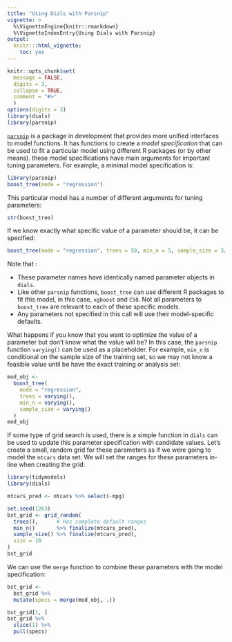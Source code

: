 ```yaml
---
title: "Using Dials with Parsnip"
vignette: >
  %\VignetteEngine{knitr::rmarkdown}
  %\VignetteIndexEntry{Using Dials with Parsnip}
output:
  knitr:::html_vignette:
    toc: yes
---
```


```r
knitr::opts_chunk$set(
  message = FALSE,
  digits = 3,
  collapse = TRUE,
  comment = "#>"
  )
options(digits = 3)
library(dials)
library(parsnip)
```

[`parsnip`](https://tidymodels.github.io/parsnip) is a package in development that provides more unified interfaces to model functions. It has functions to create a _model specification_ that can be used to fit a particular model using different R packages (or by other means). these model specifications have main arguments for important tuning parameters.  For example, a minimal model specification is:

```r
library(parsnip)
boost_tree(mode = "regression")
```

This particular model has a number of different arguments for tuning parameters:

```r
str(boost_tree)
```

If we know exactly what specific value of a parameter should be, it can be specified:

```r
boost_tree(mode = "regression", trees = 50, min_n = 5, sample_size = 3/4)
```

Note that :

 * These parameter names have identically named parameter objects in `dials`.
 * Like other `parsnip` functions, `boost_tree` can use different R packages to fit this model, in this case, `xgboost` and `C50`. Not all parameters to `boost_tree` are relevant to each of these specific models. 
 * Any parameters not specified in this call will use their model-specific defaults. 

What happens if you know that you want to optimize the value of a parameter but don't know what the value will be? In this case, the `parsnip` function `varying()` can be used as a placeholder. For example, `min_n` is conditional on the sample size of the training set, so we may not know a feasible value until be have the exact training or analysis set: 

```r
mod_obj <-
  boost_tree(
    mode = "regression",
    trees = varying(),
    min_n = varying(),
    sample_size = varying()
  )
mod_obj
```

If some type of grid search is used, there is a simple function in `dials` can be used to update this parameter specification with candidate values. Let's create a small, random grid for these parameters as if we were going to model the `mtcars` data set. We will set the ranges for these parameters in-line when creating the grid:

```r
library(tidymodels)
library(dials)

mtcars_pred <- mtcars %>% select(-mpg)

set.seed(1263)
bst_grid <- grid_random(
  trees(),      # Has complete default ranges      
  min_n()       %>% finalize(mtcars_pred), 
  sample_size() %>% finalize(mtcars_pred), 
  size = 10
)
bst_grid
```

We can use the `merge` function to combine these parameters with the model specification:

```r
bst_grid <- 
  bst_grid %>%
  mutate(specs = merge(mod_obj, .))

bst_grid[1, ]
bst_grid %>% 
  slice(1) %>% 
  pull(specs)
```
